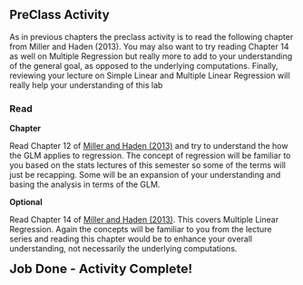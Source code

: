 ## PreClass Activity

As in previous chapters the preclass activity is to read the following chapter from Miller and Haden (2013). You may also want to try reading Chapter 14 as well on Multiple Regression but really more to add to your understanding of the general goal, as opposed to the underlying computations. Finally, reviewing your lecture on Simple Linear and Multiple Linear Regression will really help your understanding of this lab

### Read

**Chapter**

Read Chapter 12 of <a href="https://drive.google.com/file/d/0B1fyuTuvj3YoaFdUR3FZaXNuNXc/view" target = "_blank">Miller and Haden (2013)</a> and try to understand the how the GLM applies to regression. The concept of regression will be familiar to you based on the stats lectures of this semester so some of the terms will just be recapping. Some will be an expansion of your understanding and basing the analysis in terms of the GLM.

**Optional**

Read Chapter 14 of <a href="https://drive.google.com/file/d/0B1fyuTuvj3YoaFdUR3FZaXNuNXc/view" target = "_blank">Miller and Haden (2013)</a>. This covers Multiple Linear Regression. Again the concepts will be familiar to you from the lecture series and reading this chapter would be to enhance your overall understanding, not necessarily the underlying computations.

<span style="font-size: 22px; font-weight: bold; color: var(--blue);">Job Done - Activity Complete!</span>

